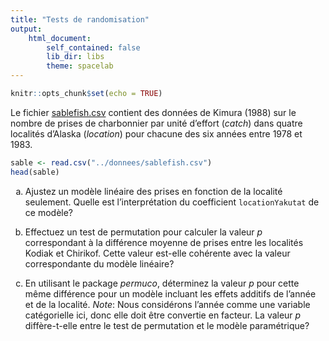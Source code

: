```yaml
---
title: "Tests de randomisation"
output:
    html_document:
        self_contained: false
        lib_dir: libs
        theme: spacelab
---
```

    
```r
knitr::opts_chunk$set(echo = TRUE)
```

Le fichier [sablefish.csv](../donnees/sablefish.csv) contient des données de Kimura (1988) sur le nombre de prises de charbonnier par unité d'effort (*catch*) dans quatre localités d'Alaska (*location*) pour chacune des six années entre 1978 et 1983.

```r
sable <- read.csv("../donnees/sablefish.csv")
head(sable)
```

a) Ajustez un modèle linéaire des prises en fonction de la localité seulement. Quelle est l'interprétation du coefficient `locationYakutat` de ce modèle?

b) Effectuez un test de permutation pour calculer la valeur $p$ correspondant à la différence moyenne de prises entre les localités Kodiak et Chirikof. Cette valeur est-elle cohérente avec la valeur correspondante du modèle linéaire?

c) En utilisant le package *permuco*, déterminez la valeur $p$ pour cette même différence pour un modèle incluant les effets additifs de l'année et de la localité. *Note*: Nous considérons l'année comme une variable catégorielle ici, donc elle doit être convertie en facteur. La valeur $p$ diffère-t-elle entre le test de permutation et le modèle paramétrique?
